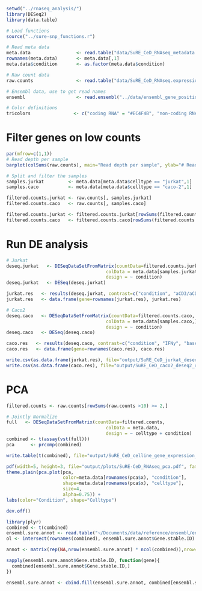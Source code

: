 ```r
setwd("../rnaseq_analysis/")
library(DESeq2)
library(data.table)

# Load functions  
source("../sure-snp_functions.r")

# Read meta data
meta.data                 <- read.table("data/SuRE_CeD_RNAseq_metadata.tsv", sep="\t", header=T, stringsAsFactors = F)
rownames(meta.data)       <- meta.data[,1]
meta.data$condition       <- as.factor(meta.data$condition)

# Raw count data
raw.counts                <- read.table("data/SuRE_CeD_RNAseq.expression.genelevel.v75.htseq.txt.table", header=T, row.names = 1)

# Ensembl data, use to get read names
ensembl                   <- read.ensembl("../data/ensembl_gene_position_b37_biotype.txt", clean.biotypes=T)

# Color definitions
tricolors                <- c("coding RNA" = "#EC4F4B", "non-coding RNA" ="#2F9486", "r/sn/snoRNAs" = "#9DD945")
```

# Filter genes on low counts
```r
par(mfrow=c(1,1))
# Read depth per sample
barplot(colSums(raw.counts), main="Read depth per sample", ylab="# Reads")

# Split and filter the samples
samples.jurkat         <- meta.data[meta.data$celltype == "jurkat",1]
samples.caco           <- meta.data[meta.data$celltype == "caco-2",1]

filtered.counts.jurkat <- raw.counts[, samples.jurkat]
filtered.counts.caco   <- raw.counts[, samples.caco]

filtered.counts.jurkat <- filtered.counts.jurkat[rowSums(filtered.counts.jurkat > 10) >=2,]
filtered.counts.caco   <- filtered.counts.caco[rowSums(filtered.counts.caco > 10) >=2,]
```

# Run DE analysis
```r
# Jurkat
deseq.jurkat   <- DESeqDataSetFromMatrix(countData=filtered.counts.jurkat,
                                     colData = meta.data[samples.jurkat,],
                                     design = ~ condition)
deseq.jurkat   <- DESeq(deseq.jurkat)

jurkat.res   <- results(deseq.jurkat, contrast=c("condition", "aCD3/aCD28", "baseline"), lfcThreshold = 1)
jurkat.res   <- data.frame(gene=rownames(jurkat.res), jurkat.res)

# Caco2
deseq.caco   <- DESeqDataSetFromMatrix(countData=filtered.counts.caco,
                                     colData = meta.data[samples.caco,],
                                     design = ~ condition)
deseq.caco   <- DESeq(deseq.caco)

caco.res   <- results(deseq.caco, contrast=c("condition", "IFNy", "baseline"), lfcThreshold = 1)
caco.res   <- data.frame(gene=rownames(caco.res), caco.res)

write.csv(as.data.frame(jurkat.res), file="output/SuRE_CeD_jurkat_deseq2_results.csv", quote=F)
write.csv(as.data.frame(caco.res), file="output/SuRE_CeD_caco2_deseq2_results.csv", quote=F)
```

# PCA
```r
filtered.counts <- raw.counts[rowSums(raw.counts >10) >= 2,]

# Jointly Normalize
full   <- DESeqDataSetFromMatrix(countData=filtered.counts,
                                     colData = meta.data,
                                     design = ~ celltype + condition)
combined <- t(assay(vst(full)))
pca      <- prcomp(combined)

write.table(t(combined), file="output/SuRE_CeD_celline_gene_expression_vst_normalized.tsv", quote=F, sep="\t")

pdf(width=5, height=3, file="output/plots/SuRE-CeD_RNAseq_pca.pdf", family = "ArialMT", paper="a4")
theme.plain(pca.plot(pca,
                     color=meta.data[rownames(pca$x), "condition"],
                     shape=meta.data[rownames(pca$x), "celltype"],
                     size=4,
                     alpha=0.75)) + 
labs(color="Condition", shape="Celltype")

dev.off()
```

```r
library(plyr)
combined <- t(combined)
ensembl.sure.annot <- read.table("~/Documents/data/reference/ensembl/ensembl_genes_and_transcripts_v102_b37.txt", stringsAsFactors = F, header=T, sep="\t")
ol <- intersect(rownames(combined), ensembl.sure.annot$Gene.stable.ID)

annot <- matrix(rep(NA,nrow(ensembl.sure.annot) * ncol(combined)),nrow=nrow(ensembl.sure.annot), ncol=ncol(combined))

sapply(ensembl.sure.annot$Gene.stable.ID, function(gene){
  combined[ensembl.sure.annot$Gene.stable.ID,]
})

ensembl.sure.annot <- cbind.fill(ensembl.sure.annot, combined[ensembl.sure.annot$Gene.stable.ID,])


```

